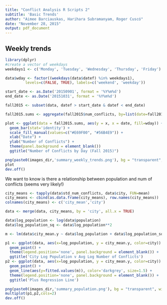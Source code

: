 ```yaml
---
title: "Conflict Analysis R Scripts 2"
subtitle: 'Basic Trends'
author: "Aimee Barciauskas, Harihara Subramanyam, Roger Cuscó"
date: "November 28, 2015"
output: pdf_document
---
```


## Weekly trends

```r
library(dplyr)
#create a vector of weekdays
weekdays1 <- c('Monday', 'Tuesday', 'Wednesday', 'Thursday', 'Friday')

data$wday <- factor((weekdays(data$datef) %in% weekdays1), 
         levels=c(FALSE, TRUE), labels=c('weekend', 'weekday'))

start_date <- as.Date('20150901', format = '%Y%m%d')
end_date <- as.Date('20151031', format = '%Y%m%d')

fall2015 <- subset(data, datef > start_date & datef < end_date)

fall2015.sums <- aggregate(fall2015$num_conflicts, by=list(date=fall2015$datef,wday=fall2015$wday), FUN=sum)

plot <- ggplot(data = fall2015.sums, aes(y = x, x = date, fill=wday)) + 
  geom_bar(stat='identity') + 
  scale_fill_manual(values=c("#E69F00", "#56B4E9")) + 
  xlab("Date") + 
  ylab("Number of Conflicts") + 
  theme(panel.background = element_blank())
  ggtitle("Number of Conflicts by Day (Fall 2015)")

png(paste0(images_dir,'summary_weekly_trends.png'), bg = "transparent", width=800, height=400, units='px')
plot
dev.off()
```

We want to know is there a relationship between population and num of conflicts (seems very likely!)

```r
city_means <- tapply(data$std_num_conflicts, data$city, FUN=mean)
city_means <- cbind(as.data.frame(city_means), row.names(city_means))
colnames(city_means) <- c('city_mean','city')

data <- merge(data, city_means, by = 'city', all.x = TRUE)

data$log_population <- log(data$population)
data$log_population_sq <- data$log_population**2

m <- lm(data$city_mean.y ~ data$log_population + data$log_population_sq)

p1 <- ggplot(data, aes(x=log_population, y = city_mean.y, color=city)) +
  geom_point() + 
  theme(legend.position='none', panel.background = element_blank()) +
  ggtitle('City Log Population v Avg Log Number of Conflicts')
p2 <- ggplot(data, aes(x=log_population, y = city_mean.y, color=city)) +
  geom_point() + 
  geom_line(aes(y=fitted.values(m)), color='darkgrey', size=1.5) +
  theme(legend.position='none', panel.background = element_blank()) +
  ggtitle('Plus Regression Line')

png(paste0(images_dir,'summary_population.png'), bg = "transparent", width=1200, height=600, units='px')
multiplot(p1,p2,cols=2)
dev.off()
```
